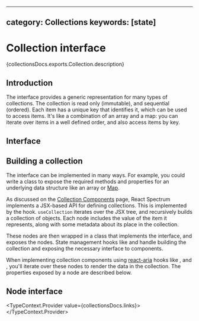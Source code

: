 <!-- Copyright 2020 Adobe. All rights reserved.
This file is licensed to you under the Apache License, Version 2.0 (the "License");
you may not use this file except in compliance with the License. You may obtain a copy
of the License at http://www.apache.org/licenses/LICENSE-2.0
Unless required by applicable law or agreed to in writing, software distributed under
the License is distributed on an "AS IS" BASIS, WITHOUT WARRANTIES OR REPRESENTATIONS
OF ANY KIND, either express or implied. See the License for the specific language
governing permissions and limitations under the License. -->



---
category: Collections
keywords: [state]
---

# Collection interface

<p>{collectionsDocs.exports.Collection.description}</p>

## Introduction

The <TypeLink links={collectionsDocs.links} type={collectionsDocs.exports.Collection} /> interface provides a generic representation
for many types of collections. The collection is read only (immutable), and sequential (ordered). Each item
has a unique key that identifies it, which can be used to access items. It's like a combination
of an array and a map: you can iterate over items in a well defined order, and also access items by key.

## Interface

<ClassAPI links={collectionsDocs.links} class={collectionsDocs.exports.Collection} />

## Building a collection

The <TypeLink links={collectionsDocs.links} type={collectionsDocs.exports.Collection} /> interface can be implemented in many ways.
For example, you could write a class to expose the required methods and properties for an underlying data structure
like an array or [Map](https://developer.mozilla.org/en-US/docs/Web/JavaScript/Reference/Global_Objects/Map).

As discussed on the [Collection Components](collections.html) page, React Spectrum implements a JSX-based
API for defining collections. This is implemented by the <TypeLink links={docs.links} type={docs.exports.useCollection} />
hook. `useCollection` iterates over the JSX tree, and recursively builds a collection
of <TypeLink links={collectionsDocs.links} type={collectionsDocs.exports.Node} /> objects. Each node includes the value of the item
it represents, along with some metadata about its place in the collection.

These nodes are then wrapped in a class that implements the <TypeLink links={collectionsDocs.links} type={collectionsDocs.exports.Collection} />
interface, and exposes the nodes. State management hooks like <TypeLink links={listDocs.links} type={listDocs.exports.useListState} />
and <TypeLink links={treeDocs.links} type={treeDocs.exports.useTreeState} /> handle building the collection and exposing
the necessary interface to components.

When implementing collection components using [react-aria](/react-aria/index.html) hooks
like <TypeLink links={listboxDocs.links} type={listboxDocs.exports.useListBox} />,
and <TypeLink links={selectDocs.links} type={selectDocs.exports.useSelect} />, you'll iterate over these nodes
to render the data in the collection. The properties exposed by a node are described below.

## Node interface

<TypeContext.Provider value={collectionsDocs.links}>
  <InterfaceType properties={collectionsDocs.exports.Node.properties} />
</TypeContext.Provider>
